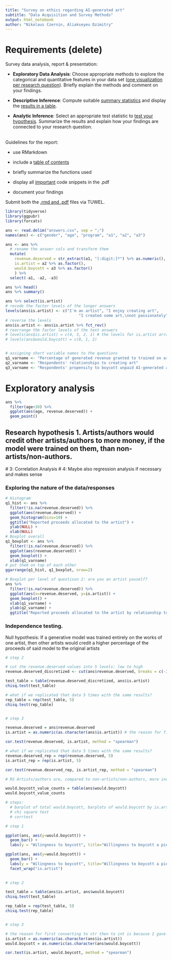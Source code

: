 ```yaml
---
title: "Survey on ethics regarding AI-generated art"
subtitle: "Data Acquisition and Survey Methods"
output: html_notebook
author: "Nikolaus Czernin, Aliakseyeu Dzimitry"
---
```


# Requirements (delete)

Survey data analysis, report & presentation:

-   **Exploratory Data Analysis**: Choose appropriate methods to explore the categorical and quantitative features in your data set ([one visualization per research question]{.underline}). Briefly explain the methods and comment on your findings.

-   **Descriptive Inference**: Compute suitable [summary statistics]{.underline} and display the [results in a table]{.underline}.

-   **Analytic Inference**: Select an appropriate test statistic to [test your hypothesis]{.underline}. Summarize the results and explain how your findings are connected to your research question.

\
Guidelines for the report:

-   use RMarkdown

-   include a [table of contents]{.underline}

-   briefly summarize the functions used

-   display all [important]{.underline} code snippets in the .pdf

-   document your findings

Submit both the [.rmd and .pdf]{.underline} files via TUWEL.

```r
library(tidyverse)
library(ggpubr)
library(forcats)
```

```r
ans <- read.delim("answers.csv", sep = ";")
names(ans) <- c("gender", "age", "program", "a1", "a2", "a3")

ans <- ans %>% 
  # rename the answer cols and transform them 
  mutate(
    revenue.deserved = str_extract(a1, "[:digit:]*") %>% as.numeric(),
    is.artist = a2 %>% as.factor(),
    would.boycott = a3 %>% as.factor()
    ) %>% 
  select(-a1, -a2, -a3)

ans %>% head()
ans %>% summary()

ans %>% select(is.artist)
# recode the factor levels of the longer answers
levels(ans$is.artist) <- c("I'm an artist", "I enjoy creating art",
                                "I created some art,\nnot passionately", "I do not create art")
# reverse the levels
ans$is.artist <- ans$is.artist %>% fct_rev()
# rearrange the factor levels of the text answers
# levels(ans$is.artist) = c(4, 3, 2, 1) # the levels for is.artist arrange themselves perfectly somehow; 1 is no art, 4 is max art
# levels(ans$would.boycott) = c(0, 1, 2)


# assigning short variable names to the questions
q1_varname <- "Percentage of generated revenue granted to trained on artist"
q2_varname <- "Respondents' relationships to creating art"
q3_varname <- "Respondents' propensity to boycott unpaid AI-generated art training"
```

# Exploratory analysis

```r
ans %>% 
  filter(age<30) %>% 
  ggplot(aes(age, revenue.deserved)) +
  geom_point()

```

## Research hypothesis 1. Artists/authors would credit other artists/authors to more money, if the model were trained on them, than non-artists/non-authors.


  # 3: Correlation Analysis
  # 4: Maybe also regression analysis if necessary and makes sense 


### Exploring the nature of the data/responses
```r

# Histogram
q1_hist <- ans %>% 
  filter(!is.na(revenue.deserved)) %>% 
  ggplot(aes(revenue.deserved)) +
  geom_histogram(bins=10) +
  ggtitle("Reported proceeds allocated to the artist") +
  ylab(NULL) +
  xlab(NULL)
# Boxplot overall
q1_boxplot <- ans %>% 
  filter(!is.na(revenue.deserved)) %>% 
  ggplot(aes(revenue.deserved)) +
  geom_boxplot() +
  xlab(q1_varname)
# put them on top of each other
ggarrange(q1_hist, q1_boxplot, nrow=2)

# Boxplot per level of questison 2: are you an artist youself?
ans %>% 
  filter(!is.na(revenue.deserved)) %>% 
  ggplot(aes(x=revenue.deserved, y=is.artist)) +
  geom_boxplot() +
  xlab(q1_varname) +
  ylab(q2_varname) +
  ggtitle("Reported proceeds allocated to the artist by relationship to creating art") 

```
### Independence testing. 
Null hypothesis: If a generative model was trained entirely on the works of one artist, then other artists would credit a higher percentage of the proceeds of said model to the original artists


```r
# step 2

# cut the revenue.deserved values into 5 levels: low to high 
revenue.deserved_discretized <- cut(ans$revenue.deserved, breaks = c(-Inf, 20, 40, 60, 80, Inf), labels = c("Low", "Medium Low", "Medium", "Medium High", "High"))

test_table = table(revenue.deserved_discretized, ans$is.artist)
chisq.test(test_table)

# what if we replicated that data 5 times with the same results?
rep_table = rep(test_table, 5)
chisq.test(rep_table)


# step 3

revenue.deserved = ans$revenue.deserved
is.artist = as.numeric(as.character(ans$is.artist)) # the reason for first converting to str then to int is because I gave the factors pre-determined int values

cor.test(revenue.deserved, is.artist, method = "spearman")

# what if we replicated that data 5 times with the same results?
revenue.deserved_rep = rep(revenue.deserved, 5)
is.artist_rep = rep(is.artist, 5)

cor.test(revenue.deserved_rep, is.artist_rep, method = "spearman")


```


```r


# RS Artists/authors are, compared to non-artists/non-authors, more inclined to boycott art that was created by a model that trained on an artist, if the artist doesn't get any money out of it.

would.boycott_value_counts = table(ans$would.boycott)
would.boycott_value_counts

# steps: 
  # barplot of total would.boycott, barplots of would.boycott by is.artist
  # chi square test
  # corrtest 

# step 1

ggplot(ans, aes(y=would.boycott)) + 
  geom_bar() + 
  labs(y = "Wilingness to boycott", title="Willingness to boycott a piece of artificially generated piece of art if the author of the training material is not compensated")

ggplot(ans, aes(y=would.boycott)) + 
  geom_bar() + 
  labs(y = "Wilingness to boycott", title="Willingness to boycott a piece of artificially generated piece of art if the author of the training material is not compensated by level of engagement with art") + 
  facet_wrap("is.artist")
  

# step 2

test_table = table(ans$is.artist, ans$would.boycott)
chisq.test(test_table)

rep_table = rep(test_table, 5)
chisq.test(rep_table)


# step 3

# the reason for first converting to str then to int is because I gave the factors pre-determined int values
is.artist = as.numeric(as.character(ans$is.artist))
would.boycott = as.numeric(as.character(ans$would.boycott))

cor.test(is.artist, would.boycott, method = "spearman")

```


